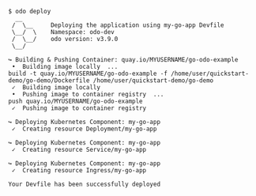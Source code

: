```console
$ odo deploy
  __
 /  \__     Deploying the application using my-go-app Devfile
 \__/  \    Namespace: odo-dev
 /  \__/    odo version: v3.9.0
 \__/

↪ Building & Pushing Container: quay.io/MYUSERNAME/go-odo-example
 •  Building image locally  ...
build -t quay.io/MYUSERNAME/go-odo-example -f /home/user/quickstart-demo/go-demo/Dockerfile /home/user/quickstart-demo/go-demo
 ✓  Building image locally
 •  Pushing image to container registry  ...
push quay.io/MYUSERNAME/go-odo-example
 ✓  Pushing image to container registry

↪ Deploying Kubernetes Component: my-go-app
 ✓  Creating resource Deployment/my-go-app

↪ Deploying Kubernetes Component: my-go-app
 ✓  Creating resource Service/my-go-app

↪ Deploying Kubernetes Component: my-go-app
 ✓  Creating resource Ingress/my-go-app

Your Devfile has been successfully deployed

```